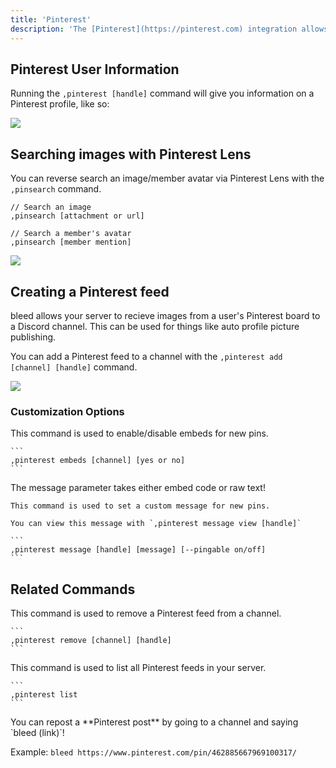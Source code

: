 ```yaml
---
title: 'Pinterest'
description: 'The [Pinterest](https://pinterest.com) integration allows your server to create feeds from a Pinterest users public board.'
---
```


## Pinterest User Information

Running the `,pinterest [handle]` command will give you information on a Pinterest profile, like so:

<Frame type="glass" caption="Embed with Pinterest user information">
  <img src="https://github.com/ju/docs/blob/main/static/pinlookup.png?raw=true"/>
</Frame>

## Searching images with Pinterest Lens

You can reverse search an image/member avatar via Pinterest Lens with the `,pinsearch` command.

```
// Search an image
,pinsearch [attachment or url]

// Search a member's avatar
,pinsearch [member mention]
```

<Frame type="glass" caption="Searching a member's avatar with pinsearch">
  <img src="https://github.com/ju/docs/blob/main/static/pinsearch.png?raw=true"/>
</Frame>

## Creating a Pinterest feed

bleed allows your server to recieve images from a user's Pinterest board to a Discord channel.
This can be used for things like auto profile picture publishing.

You can add a Pinterest feed to a channel with the `,pinterest add [channel] [handle]` command.

<Frame type="glass" caption="Adding a Pinterest feed to a channel">
  <img src="https://github.com/ju/docs/blob/main/static/pinfeed.png?raw=true"/>
</Frame>

### Customization Options

<AccordionGroup>
  <Accordion title="Embeds">
    This command is used to enable/disable embeds for new pins.

    ```
    ,pinterest embeds [channel] [yes or no]
    ```
  </Accordion>

  <Accordion title="Custom Messages">
    <Info>The message parameter takes either embed code or raw text!</Info>

    This command is used to set a custom message for new pins.

    You can view this message with `,pinterest message view [handle]`

    ```
    ,pinterest message [handle] [message] [--pingable on/off]
    ```
  </Accordion>
</AccordionGroup>

## Related Commands

<AccordionGroup>
  <Accordion title="Remove a Pinterest feed">
    This command is used to remove a Pinterest feed from a channel.

    ```
    ,pinterest remove [channel] [handle]
    ```
  </Accordion>

  <Accordion title="List your server's Pinterest feeds">
    This command is used to list all Pinterest feeds in your server.

    ```
    ,pinterest list
    ```
  </Accordion>
</AccordionGroup>

<Info>
  You can repost a **Pinterest post** by going to a channel and saying `bleed (link)`!

  Example: `bleed https://www.pinterest.com/pin/462885667969100317/`
</Info>